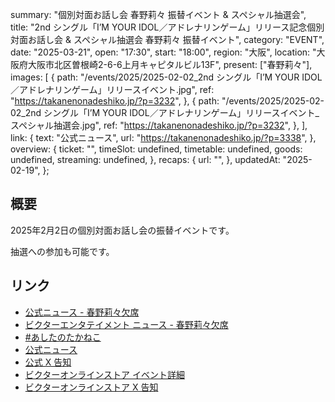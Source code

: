   summary: "個別対面お話し会 春野莉々 振替イベント & スペシャル抽選会",
  title:
    "2nd シングル「I’M YOUR IDOL／アドレナリンゲーム」リリース記念個別対面お話し会 & スペシャル抽選会 春野莉々 振替イベント",
  category: "EVENT",
  date: "2025-03-21",
  open: "17:30",
  start: "18:00",
  region: "大阪",
  location: "大阪府大阪市北区曽根崎2-6-6上月キャピタルビル13F",
  present: ["春野莉々"],
  images: [
    {
      path: "/events/2025/2025-02-02_2nd シングル「I’M YOUR IDOL／アドレナリンゲーム」リリースイベント.jpg",
      ref: "https://takanenonadeshiko.jp/?p=3232",
    },
    {
      path: "/events/2025/2025-02-02_2nd シングル「I’M YOUR IDOL／アドレナリンゲーム」リリースイベント_スペシャル抽選会.jpg",
      ref: "https://takanenonadeshiko.jp/?p=3232",
    },
  ],
  link: {
    text: "公式ニュース",
    url: "https://takanenonadeshiko.jp/?p=3338",
  },
  overview: {
    ticket: "",
    timeSlot: undefined,
    timetable: undefined,
    goods: undefined,
    streaming: undefined,
  },
  recaps: {
    url: "",
  },
  updatedAt: "2025-02-19",
};

## 概要

2025年2月2日の個別対面お話し会の振替イベントです。

抽選への参加も可能です。

## リンク

- [公式ニュース - 春野莉々欠席](https://takanenonadeshiko.jp/?p=3338)
- [ビクターエンタテイメント ニュース - 春野莉々欠席](https://www.jvcmusic.co.jp/-/News/A028511/72.html)
- [#あしたのたかねこ](https://x.com/takanenofficial/status/1885697159242359068)
- [公式ニュース](https://takanenonadeshiko.jp/?p=3232)
- [公式 X 告知](https://x.com/takanenofficial/status/1879853617718714622)
- [ビクターオンラインストア イベント詳細](https://victor-store.jp/special/takaneko20250202_talk)
- [ビクターオンラインストア X 告知](https://x.com/vos_jn/status/1879851297874350141)
